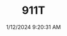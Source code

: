 ---
width: 6000
height: 4000
title: 911T
description: Engine bay of a White 1970 Porsche 911T Coupe with a black interior shot in Austin, TX.
date: 1/12/2024 9:20:31 AM
cameraMake: Sony
cameraModel: ILCE-7M3
lens: E 35-150mm F2.0-F2.8 A058
settingsfStop: f/7.1
settingsISO: ISO 400
settingsShutter: 1/40
settingsFocalLength: 35 mm
---